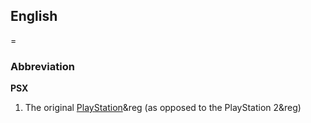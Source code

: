 ==English===
===Abbreviation===
'''PSX'''

# The original [[PlayStation]]&reg (as opposed to the PlayStation 2&reg)